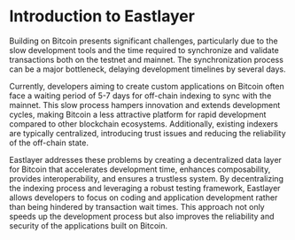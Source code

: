 # Introduction to Eastlayer

Building on Bitcoin presents significant challenges, particularly due to the slow development tools and the time required to synchronize and validate transactions both on the testnet and mainnet. The synchronization process can be a major bottleneck, delaying development timelines by several days​.

Currently, developers aiming to create custom applications on Bitcoin often face a waiting period of 5-7 days for off-chain indexing to sync with the mainnet. This slow process hampers innovation and extends development cycles, making Bitcoin a less attractive platform for rapid development compared to other blockchain ecosystems. Additionally, existing indexers are typically centralized, introducing trust issues and reducing the reliability of the off-chain state.

Eastlayer addresses these problems by creating a decentralized data layer for Bitcoin that accelerates development time, enhances composability, provides interoperability, and ensures a trustless system. By decentralizing the indexing process and leveraging a robust testing framework, Eastlayer allows developers to focus on coding and application development rather than being hindered by transaction wait times. This approach not only speeds up the development process but also improves the reliability and security of the applications built on Bitcoin.
